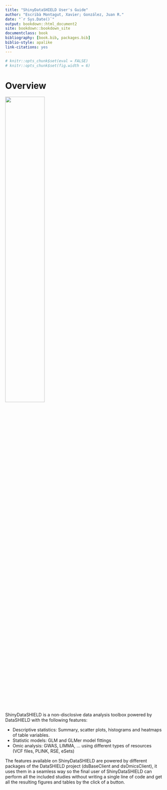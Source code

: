 ```yaml
--- 
title: "ShinyDataSHIELD User's Guide"
author: "Escribà Montagut, Xavier; González, Juan R."
date: "`r Sys.Date()`"
output: bookdown::html_document2
site: bookdown::bookdown_site
documentclass: book
bibliography: [book.bib, packages.bib]
biblio-style: apalike
link-citations: yes
---
```


```r
# knitr::opts_chunk$set(eval = FALSE)
# knitr::opts_chunk$set(fig.width = 6)
```

# Overview

![](images/ds_logo.png){width=50%}


ShinyDataSHIELD is a non-disclosive data analysis toolbox powered by DataSHIELD with the following features:

  + Descriptive statistics: Summary, scatter plots, histograms and heatmaps of table variables.
  + Statistic models: GLM and GLMer model fittings
  + Omic analysis: GWAS, LIMMA, ... using different types of resources (VCF files, PLINK, RSE, eSets)
  
The features available on ShinyDataSHIELD are powered by different packages of the DataSHIELD project (dsBaseClient and dsOmicsClient), it uses them in a seamless way so the final user of ShinyDataSHIELD can perform all the included studies without writing a single line of code and get all the resulting figures and tables by the click of a button.

